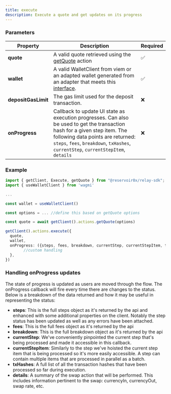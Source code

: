 ```yaml
---
title: execute
description: Execute a quote and get updates on its progress
---
```


### Parameters

| Property                   | Description                                                                                                                                                                                                                                                                                                                                   | Required |
| -------------------------- | --------------------------------------------------------------------------------------------------------------------------------------------------------------------------------------------------------------------------------------------------------------------------------------------------------------------------------------------- | -------- |
| **quote**                  | A valid quote retrieved using the [getQuote](/references/sdk/actions/getQuote) action | ✅       |                                                                                                                                                                                                                                
| **wallet**                 | A valid WalletClient from viem or an adapted wallet generated from an adapter that meets this [interface](https://github.com/reservoirprotocol/relay-sdk/blob/main/packages/sdk/src/types/AdaptedWallet.ts).                                                                                                                                  | ✅     |
| **depositGasLimit**        | The gas limit used for the deposit transaction. | ❌       |
| **onProgress**             | Callback to update UI state as execution progresses. Can also be used to get the transaction hash for a given step item. The following data points are returned: `steps`, `fees`, `breakdown`, `txHashes`, `currentStep`, `currentStepItem`, `details`                                                                                                                                                                                                                      | ❌      |

### Example

```typescript
import { getClient, Execute, getQuote } from "@reservoir0x/relay-sdk";
import { useWalletClient } from 'wagmi'

...

const wallet = useWalletClient()

const options = ... //define this based on getQuote options

const quote = await getClient().actions.getQuote(options)

getClient().actions.execute({
  quote,
  wallet,
  onProgress: ({steps, fees, breakdown, currentStep, currentStepItem, txHashes, details}) => {
        //custom handling
  },
})

```
### Handling onProgress updates

The state of progress is updated as users are moved through the flow. The onProgress callback will fire every time there are changes to the status. Below is a breakdown of the data returned and how it may be useful in representing the status:

* __steps__: This is the full steps object as it's returned by the api and enhanced with some additional properties on the client. Notably the step status has been updated as well as any errors have been attached.
* __fees__: This is the full fees object as it's returned by the api
* __breakdown__: This is the full breakdown object as it's returned by the api
* __currentStep__: We've conveniently pinpointed the current step that's being processed and made it accessible in this callback.
* __currentStepItem__: Similarly to the step we've hoisted the current step item that is being processed so it's more easily accessible. A step can contain multiple items that are processed in parallel as a batch.
* __txHashes__: A full list of all the transaction hashes that have been processed so far during execution.
* __details__: A summary of the swap action that will be performed. This includes information pertinent to the swap: currencyIn, currencyOut, swap rate, etc.

